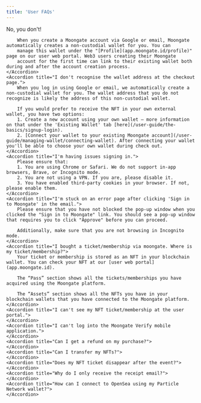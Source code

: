 ```yaml
---
title: 'User FAQs'
---
```

<AccordionGroup>
    <Accordion title="Do I need a blockchain wallet to make a purchase on Moongate?">
        No, you don't!

        When you create a Moongate account via Google or email, Moongate automatically creates a non-custodial wallet for you. You can 
        manage this wallet under the "[Profile](app.moongate.id/profile)" page on our user web portal. Web3 users creating their Moongate 
        account for the first time can link to their existing wallet both during and after the account creation process.
    </Accordion>
    <Accordion title="I don't recognise the wallet address at the checkout page.">
        When you log in using Google or email, we automatically create a non-custodial wallet for you. The wallet address that you do not recognize is likely the address of this non-custodial wallet.
        
        If you would prefer to receive the NFT in your own external wallet, you have two options:
        1. Create a new account using your own wallet – more information on that under the 'Existing Wallet' tab [here](/user-guide/the-basics/signup-login).
        2. [Connect your wallet to your existing Moongate account](/user-guide/managing-wallet/connecting-wallet). After connecting your wallet you'll be able to choose your own wallet during check out.
    </Accordion>
    <Accordion title="I'm having issues signing in.">
        Please ensure that:
        1. You are using Chrome or Safari. We do not support in-app browsers, Brave, or Incognito mode.
        2. You are not using a VPN. If you are, please disable it.
        3. You have enabled third-party cookies in your browser. If not, please enable them.
    </Accordion>
    <Accordion title="I'm stuck on an error page after clicking 'Sign in to Moongate' in the email.">
        Please ensure that you have not blocked the pop-up window when you clicked the "Sign in to Moongate" link. You should see a pop-up window that requires you to click "Approve" before you can proceed.

        Additionally, make sure that you are not browsing in Incognito mode.
    </Accordion>
    <Accordion title="I bought a ticket/membership via moongate. Where is my ticket/membership?">
        Your ticket or membership is stored as an NFT in your blockchain wallet. You can check your NFT at our [user web portal](app.moongate.id).

        The “Pass” section shows all the tickets/memberships you have acquired using the Moongate platform.

        The “Assets” section shows all the NFTs you have in your blockchain wallets that you have connected to the Moongate platform.
    </Accordion>
    <Accordion title="I can't see my NFT ticket/membership at the user portal.">
    </Accordion>
    <Accordion title="I can't log into the Moongate Verify mobile application.">
    </Accordion>
    <Accordion title="Can I get a refund on my purchase?">
    </Accordion>
    <Accordion title="Can I transfer my NFTs?">
    </Accordion>
    <Accordion title="Does my NFT ticket disappear after the event?">
    </Accordion>
    <Accordion title="Why do I only receive the receipt email?">
    </Accordion>
    <Accordion title="How can I connect to OpenSea using my Particle Network wallet?">
    </Accordion>
</AccordionGroup>
